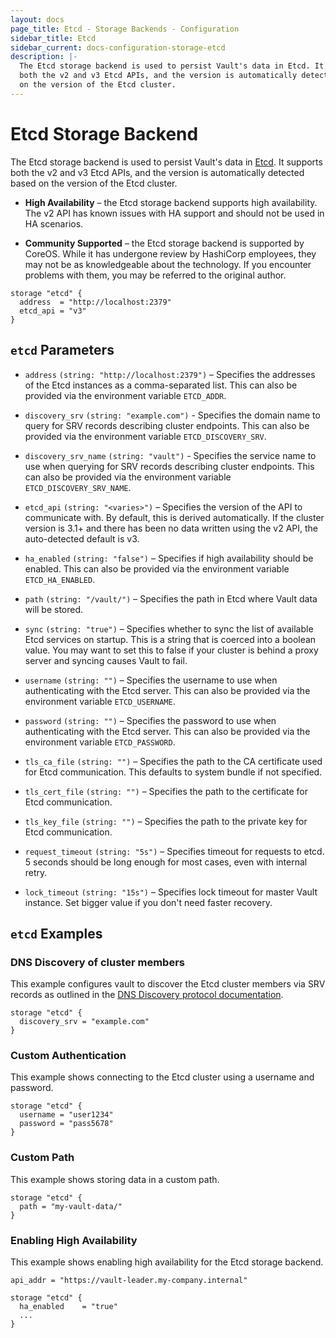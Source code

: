 ```yaml
---
layout: docs
page_title: Etcd - Storage Backends - Configuration
sidebar_title: Etcd
sidebar_current: docs-configuration-storage-etcd
description: |-
  The Etcd storage backend is used to persist Vault's data in Etcd. It supports
  both the v2 and v3 Etcd APIs, and the version is automatically detected based
  on the version of the Etcd cluster.
---
```


# Etcd Storage Backend

The Etcd storage backend is used to persist Vault's data in [Etcd][etcd]. It
supports both the v2 and v3 Etcd APIs, and the version is automatically detected
based on the version of the Etcd cluster.

- **High Availability** – the Etcd storage backend supports high availability.
  The v2 API has known issues with HA support and should not be used in HA
  scenarios.

- **Community Supported** – the Etcd storage backend is supported by CoreOS.
  While it has undergone review by HashiCorp employees, they may not be as
  knowledgeable about the technology. If you encounter problems with them, you
  may be referred to the original author.

```hcl
storage "etcd" {
  address  = "http://localhost:2379"
  etcd_api = "v3"
}
```

## `etcd` Parameters

- `address` `(string: "http://localhost:2379")` – Specifies the addresses of the
  Etcd instances as a comma-separated list. This can also be provided via the
  environment variable `ETCD_ADDR`.

- `discovery_srv` `(string: "example.com")` - Specifies the domain name to
  query for SRV records describing cluster endpoints. This can also be provided
  via the environment variable `ETCD_DISCOVERY_SRV`.

- `discovery_srv_name` `(string: "vault")` - Specifies the service name to use
  when querying for SRV records describing cluster endpoints. This can also be
  provided via the environment variable `ETCD_DISCOVERY_SRV_NAME`.

- `etcd_api` `(string: "<varies>")` – Specifies the version of the API to
  communicate with. By default, this is derived automatically. If the cluster
  version is 3.1+ and there has been no data written using the v2 API, the
  auto-detected default is v3.

- `ha_enabled` `(string: "false")` – Specifies if high availability should be
  enabled. This can also be provided via the environment variable
  `ETCD_HA_ENABLED`.

- `path` `(string: "/vault/")` – Specifies the path in Etcd where Vault data will
  be stored.

- `sync` `(string: "true")` – Specifies whether to sync the list of available
  Etcd services on startup. This is a string that is coerced into a boolean
  value. You may want to set this to false if your cluster is behind a proxy
  server and syncing causes Vault to fail.

- `username` `(string: "")` – Specifies the username to use when authenticating
  with the Etcd server. This can also be provided via the environment variable
  `ETCD_USERNAME`.

- `password` `(string: "")` – Specifies the password to use when authenticating
  with the Etcd server. This can also be provided via the environment variable
  `ETCD_PASSWORD`.

- `tls_ca_file` `(string: "")` – Specifies the path to the CA certificate used
  for Etcd communication. This defaults to system bundle if not specified.

- `tls_cert_file` `(string: "")` – Specifies the path to the certificate for
  Etcd communication.

- `tls_key_file` `(string: "")` – Specifies the path to the private key for Etcd
  communication.

- `request_timeout` `(string: "5s")` – Specifies timeout for requests
  to etcd. 5 seconds should be long enough for most cases, even with internal
  retry.

- `lock_timeout` `(string: "15s")` – Specifies lock timeout for master
  Vault instance. Set bigger value if you don't need faster recovery.

## `etcd` Examples

### DNS Discovery of cluster members

This example configures vault to discover the Etcd cluster members via SRV
records as outlined in the
[DNS Discovery protocol documentation][dns discovery].

```hcl
storage "etcd" {
  discovery_srv = "example.com"
}
```

### Custom Authentication

This example shows connecting to the Etcd cluster using a username and password.

```hcl
storage "etcd" {
  username = "user1234"
  password = "pass5678"
}
```

### Custom Path

This example shows storing data in a custom path.

```hcl
storage "etcd" {
  path = "my-vault-data/"
}
```

### Enabling High Availability

This example shows enabling high availability for the Etcd storage backend.

```hcl
api_addr = "https://vault-leader.my-company.internal"

storage "etcd" {
  ha_enabled    = "true"
  ...
}
```

[etcd]: https://coreos.com/etcd "Etcd by CoreOS"
[dns discovery]: https://coreos.com/etcd/docs/latest/op-guide/clustering.html#dns-discovery "Etcd cluster DNS Discovery"
